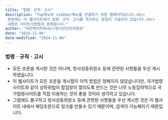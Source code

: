 ```yaml
---
title: "법령ㆍ규칙ㆍ고시"
description: "Top메뉴와 sidebar메뉴를 연결하기 위한 웹페이지입니다.<br>
 본문에는 이 웹사이트에서 법령ㆍ규칙ㆍ고시를 게시하는 방침이 기술되어 있습니다.<br>
 내용은 사이트사용법과 중복됩니다."
author: "대한핵의학회<br>방사선안전위원회"
date: "2024-11-06"
date-modified: "2024-11-06"
---
```


### 법령ㆍ규칙ㆍ고시

-   모든 조문을 게시한 것은 아니며, 방사성동위원소 등에 관련된 사항들을 우선 게시하였습니다.
-   이 웹사이트가 모든 조문을 게시할지 아직 방침은 정해지지 않았습니다만, 국가법령사이트와 같이 상하위법이 팝업창이 열리도록 만드는 것은 너무 노동집약적으로 국가법령사이트를 직접 이용하는 것이 좋을 것이라 생각하고 있습니다.
-   그럼에도 불구하고 방사성동위원소 등에 관련된 사항들을 우선 게시한 것은 이 웹사이트 내에서 해당조문으로 링크를 만들수 있기 때문이며, 검색이 가능해지기 때문입니다.
